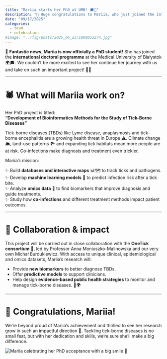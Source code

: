 ```yaml
---
title: "Mariia starts her PhD at UMB! 🎓🦠"
description: "🎉 Huge congratulations to Mariia, who just joined the international PhD programme at the Medical University of Białystok! 🌍 She’ll be developing cutting-edge bioinformatics tools 🖥️🔬 to fight tick-borne diseases 🕷️ and improve diagnosis, treatment, and prevention strategie"
date: "09/17/2025"
categories:
  - team
  - celebration
#image: "../fig/posts/2025_06_23/1000051274.jpg"
---
```


🥳 **Fantastic news, Mariia is now officially a PhD student!** She has joined the **international doctoral programme** at the Medical University of Białystok 🌍🎓. We couldn’t be more excited to see her continue her journey with us and take on such an important project! 💚🧬

---

# 🕷️ What will Mariia work on?

Her PhD project is titled:  
**“Development of Bioinformatics Methods for the Study of Tick-Borne Diseases”**

Tick-borne diseases (TBDs) like Lyme disease, anaplasmosis and tick-borne encephalitis are a growing health threat in Europe ⚠️. Climate change 🌦️, land-use patterns 🏞 and expanding tick habitats mean more people are at risk. Co-infections make diagnosis and treatment even trickier.

Mariia’s mission:  

✨ Build **databases and interactive maps** 📊🗺️ to track ticks and pathogens.  
✨ Develop **machine learning models** 🤖 to predict infection risk after a tick bite.  
✨ Analyze **omics data** 🧬 to find biomarkers that improve diagnosis and guide treatments.  
✨ Study how **co-infections** and different treatment methods impact patient outcomes.  

---

# 🔬 Collaboration & impact

This project will be carried out in close collaboration with the **OneTick consortium** 🤝, led by Professor Anna Moniuszko-Malinowska and our very own Michał Burdukiewicz. With access to unique clinical, epidemiological and omics datasets, Mariia’s research will:  

- Provide **new biomarkers** to better diagnose TBDs.  
- Offer **predictive models** to support clinicians.  
- Help design **evidence-based public health strategies** to monitor and manage tick-borne diseases. 🏥🌍  

---

# 🎉 Congratulations, Mariia!

We’re beyond proud of Mariia’s achievement and thrilled to see her research grow in such an impactful direction 🌟. Tackling tick-borne diseases is no small feat, but with her dedication and skills, we’re sure she’ll make a big difference.  

![](../fig/posts/2025_09_17/IMG_3619.jpeg "Mariia celebrating her PhD acceptance with a big smile 🎉")